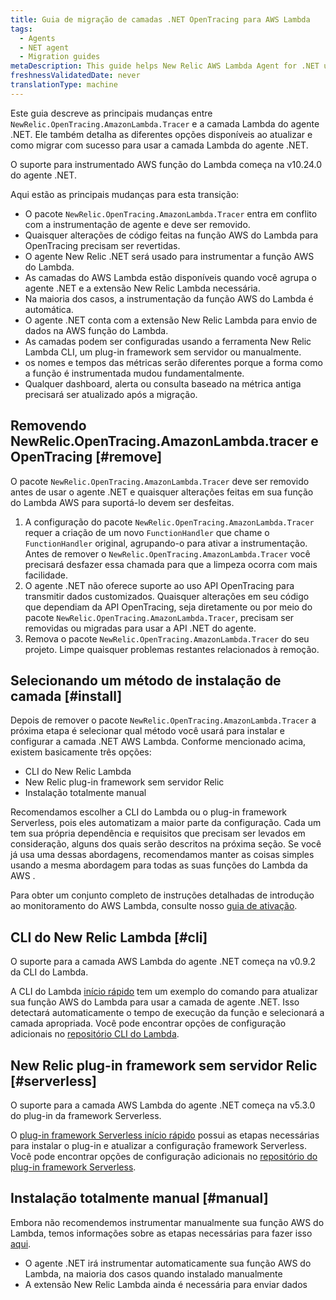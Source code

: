 ```yaml
---
title: Guia de migração de camadas .NET OpenTracing para AWS Lambda
tags:
  - Agents
  - NET agent
  - Migration guides
metaDescription: This guide helps New Relic AWS Lambda Agent for .NET users migrate from NewRelic.OpenTracing.AmazonLambda.Tracer to AWS Lambda layers
freshnessValidatedDate: never
translationType: machine
---
```


Este guia descreve as principais mudanças entre `NewRelic.OpenTracing.AmazonLambda.Tracer` e a camada Lambda do agente .NET. Ele também detalha as diferentes opções disponíveis ao atualizar e como migrar com sucesso para usar a camada Lambda do agente .NET.

<Callout variant="important">
  O suporte para instrumentado AWS função do Lambda começa na v10.24.0 do agente .NET.
</Callout>

Aqui estão as principais mudanças para esta transição:

* O pacote `NewRelic.OpenTracing.AmazonLambda.Tracer` entra em conflito com a instrumentação de agente e deve ser removido.
* Quaisquer alterações de código feitas na função AWS do Lambda para OpenTracing precisam ser revertidas.
* O agente New Relic .NET será usado para instrumentar a função AWS do Lambda.
* As camadas do AWS Lambda estão disponíveis quando você agrupa o agente .NET e a extensão New Relic Lambda necessária.
* Na maioria dos casos, a instrumentação da função AWS do Lambda é automática.
* O agente .NET conta com a extensão New Relic Lambda para envio de dados na AWS função do Lambda.
* As camadas podem ser configuradas usando a ferramenta New Relic Lambda CLI, um plug-in framework sem servidor ou manualmente.
* os nomes e tempos das métricas serão diferentes porque a forma como a função é instrumentada mudou fundamentalmente.
* Qualquer dashboard, alerta ou consulta baseado na métrica antiga precisará ser atualizado após a migração.

## Removendo NewRelic.OpenTracing.AmazonLambda.tracer e OpenTracing [#remove]

O pacote `NewRelic.OpenTracing.AmazonLambda.Tracer` deve ser removido antes de usar o agente .NET e quaisquer alterações feitas em sua função do Lambda AWS para suportá-lo devem ser desfeitas.

1. A configuração do pacote `NewRelic.OpenTracing.AmazonLambda.Tracer` requer a criação de um novo `FunctionHandler` que chame o `FunctionHandler` original, agrupando-o para ativar a instrumentação. Antes de remover o `NewRelic.OpenTracing.AmazonLambda.Tracer` você precisará desfazer essa chamada para que a limpeza ocorra com mais facilidade.
2. O agente .NET não oferece suporte ao uso API OpenTracing para transmitir dados customizados. Quaisquer alterações em seu código que dependiam da API OpenTracing, seja diretamente ou por meio do pacote `NewRelic.OpenTracing.AmazonLambda.Tracer`, precisam ser removidas ou migradas para usar a API .NET do agente.
3. Remova o pacote `NewRelic.OpenTracing.AmazonLambda.Tracer` do seu projeto. Limpe quaisquer problemas restantes relacionados à remoção.

## Selecionando um método de instalação de camada [#install]

Depois de remover o pacote `NewRelic.OpenTracing.AmazonLambda.Tracer` a próxima etapa é selecionar qual método você usará para instalar e configurar a camada .NET AWS Lambda. Conforme mencionado acima, existem basicamente três opções:

* CLI do New Relic Lambda
* New Relic plug-in framework sem servidor Relic
* Instalação totalmente manual

Recomendamos escolher a CLI do Lambda ou o plug-in framework Serverless, pois eles automatizam a maior parte da configuração. Cada um tem sua própria dependência e requisitos que precisam ser levados em consideração, alguns dos quais serão descritos na próxima seção. Se você já usa uma dessas abordagens, recomendamos manter as coisas simples usando a mesma abordagem para todas as suas funções do Lambda da AWS .

Para obter um conjunto completo de instruções detalhadas de introdução ao monitoramento do AWS Lambda, consulte nosso [guia de ativação](/docs/serverless-function-monitoring/aws-lambda-monitoring/enable-lambda-monitoring/enable-aws-lambda-monitoring/).

## CLI do New Relic Lambda [#cli]

<Callout variant="important">
  O suporte para a camada AWS Lambda do agente .NET começa na v0.9.2 da CLI do Lambda.
</Callout>

A CLI do Lambda [início rápido](/docs/serverless-function-monitoring/aws-lambda-monitoring/enable-lambda-monitoring/instrument-your-own/) tem um exemplo do comando para atualizar sua função AWS do Lambda para usar a camada de agente .NET. Isso detectará automaticamente o tempo de execução da função e selecionará a camada apropriada. Você pode encontrar opções de configuração adicionais no [repositório CLI do Lambda](https://github.com/newrelic/newrelic-lambda-cli?tab=readme-ov-file#recommendations).

## New Relic plug-in framework sem servidor Relic [#serverless]

<Callout variant="important">
  O suporte para a camada AWS Lambda do agente .NET começa na v5.3.0 do plug-in da framework Serverless.
</Callout>

O [plug-in framework Serverless início rápido](/docs/serverless-function-monitoring/aws-lambda-monitoring/enable-lambda-monitoring/instrument-your-own/) possui as etapas necessárias para instalar o plug-in e atualizar a configuração framework Serverless. Você pode encontrar opções de configuração adicionais no [repositório do plug-in framework Serverless](https://github.com/newrelic/serverless-newrelic-lambda-layers).

## Instalação totalmente manual [#manual]

Embora não recomendemos instrumentar manualmente sua função AWS do Lambda, temos informações sobre as etapas necessárias para fazer isso [aqui](/docs/serverless-function-monitoring/aws-lambda-monitoring/enable-lambda-monitoring/instrument-your-own/#console).

* O agente .NET irá instrumentar automaticamente sua função AWS do Lambda, na maioria dos casos quando instalado manualmente
* A extensão New Relic Lambda ainda é necessária para enviar dados
